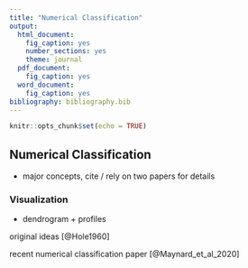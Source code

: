 ```yaml
---
title: "Numerical Classification"
output:
  html_document:
    fig_caption: yes
    number_sections: yes
    theme: journal
  pdf_document:
    fig_caption: yes
  word_document:
    fig_caption: yes
bibliography: bibliography.bib
---
```


```r
knitr::opts_chunk$set(echo = TRUE)
```

## Numerical Classification


  * major concepts, cite / rely on two papers for details

### Visualization

  * dendrogram + profiles

original ideas [@Hole1960]

recent numerical classification paper [@Maynard_et_al_2020]
